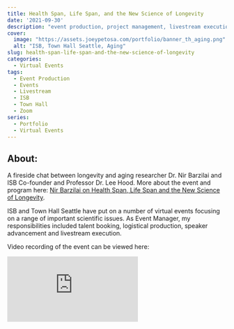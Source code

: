 ```yaml
---
title: Health Span, Life Span, and the New Science of Longevity
date: '2021-09-30'
description: "event production, project management, livestream execution"
cover:
  image: "https://assets.joeypetosa.com/portfolio/banner_th_aging.png"
  alt: "ISB, Town Hall Seattle, Aging"
slug: health-span-life-span-and-the-new-science-of-longevity
categories:
  - Virtual Events
tags:
  - Event Production
  - Events
  - Livestream
  - ISB
  - Town Hall
  - Zoom
series:
  - Portfolio
  - Virtual Events
---
```


## About:  
A fireside chat between longevity and aging researcher Dr. Nir Barzilai and ISB 
Co-founder and Professor Dr. Lee Hood. More about the event and program here: 
[Nir Barzilai on Health Span, Life Span and the New Science of Longevity](https://isbscience.org/news/2021/10/01/nir-barzilai-on-health-span-life-span-and-the-new-science-of-longevity/).  

ISB and Town Hall Seattle have put on a number of virtual events focusing on a 
range of important scientific issues. As Event Manager, my responsibilities
included talent booking, logistical production, speaker advancement and 
livestream execution.  

Video recording of the event can be viewed here:  


<div id="videocontainer">
  <div class="container">
<iframe src="https://www.youtube-nocookie.com/embed/7GR8rqO9j4s" title="YouTube video player" frameborder="0" allow="accelerometer; autoplay; clipboard-write; encrypted-media; gyroscope; picture-in-picture" allowfullscreen class="video"></iframe>
  </div>
</div>
